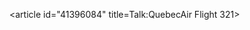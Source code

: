 <article id="41396084" title=Talk:QuebecAir Flight 321>
	<talkpage id="41396084" title="Talk:QuebecAir Flight 321">
{{oldafdfull| date = 9 January 2014 (UTC) | result = '''merge to [[List of aircraft hijackings]]''' | page = QuebecAir Flight 321 }}

{{WPAVIATION|class=stub|Accidents=y|b1=n|b2=n|b3=n|b4=n|b5=n}}
	</talkpage>
</article>